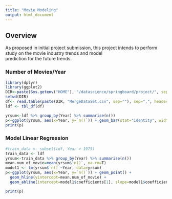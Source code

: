 ```yaml
---
title: "Movie Modeling"
output: html_document
---
```

## Overview
As proposed in initial project submission, this project intends to perform study on the movie industry trends and model  
prediction for the future trends.

### Number of Movies/Year

```r
library(dplyr)
library(ggplot2)
DIR<-paste(Sys.getenv("HOME"), "/datascience/springboard/project/", sep="")
setwd(DIR)
df<- read.table(paste(DIR, "MergeDataSet.csv", sep=""), sep=",", header=TRUE)
ldf <- tbl_df(df)
```

```r
yrsum<-ldf %>% group_by(Year) %>% summarise(n())
p<-ggplot(yrsum, aes(x=Year, y=`n()`)) + geom_bar(stat="identity", width = 1, fill="steelblue") + theme_minimal()
print(p)
```
### Model Linear Regression 

```r
#train_data <- subset(ldf, Year > 1975)
train_data <- ldf
yrsum<-train_data %>% group_by(Year) %>% summarise(n())
mean.num_of_movie=mean(yrsum$`n()`, na.rm=T)
model1 <- lm(yrsum$`n()`~Year, data=yrsum)
p<-ggplot(yrsum, aes(x=Year, y=`n()`)) + geom_point() +  
  geom_hline(yintercept=mean.num_of_movie) + 
  geom_abline(intercept=model1$coefficients[1], slope=model1$coefficients[2], color="red")

print(p)
```

